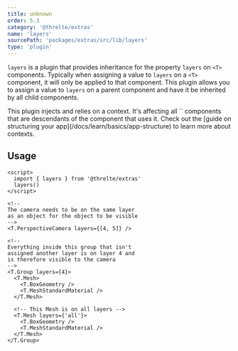 ```yaml
---
title: unknown
order: 5.3
category: '@threlte/extras'
name: 'layers'
sourcePath: 'packages/extras/src/lib/layers'
type: 'plugin'
---
```


`layers` is a plugin that provides inheritance for the property `layers` on `<T>` components.
Typically when assigning a value to `layers` on a `<T>` component, it will only be applied to that component.
This plugin allows you to assign a value to `layers` on a parent component and have it be inherited by all child components.

<Tip type="tip">
  This plugin injects and relies on a context. It's affecting all `<T>` components that are
	descendants of the component that uses it. Check out the [guide on structuring your
  app](/docs/learn/basics/app-structure) to learn more about contexts.
</Tip>

## Usage

```svelte title="Scene.svelte" {2,3}+
<script>
  import { layers } from '@threlte/extras'
  layers()
</script>

<!--
The camera needs to be on the same layer
as an object for the object to be visible
-->
<T.PerspectiveCamera layers={[4, 5]} />

<!--
Everything inside this group that isn't
assigned another layer is on layer 4 and
is therefore visible to the camera
-->
<T.Group layers={4}>
  <T.Mesh>
    <T.BoxGeometry />
    <T.MeshStandardMaterial />
  </T.Mesh>

  <!-- This Mesh is on all layers -->
  <T.Mesh layers={'all'}>
    <T.BoxGeometry />
    <T.MeshStandardMaterial />
  </T.Mesh>
</T.Group>
```
